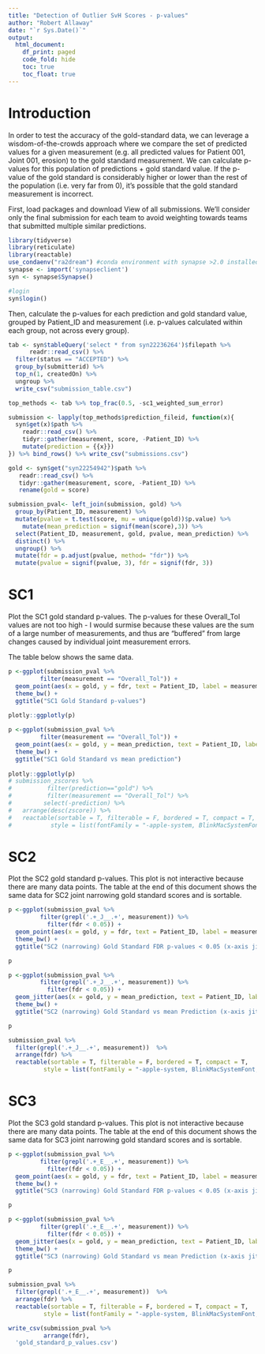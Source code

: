 ```yaml
---
title: "Detection of Outlier SvH Scores - p-values"
author: "Robert Allaway"
date: "`r Sys.Date()`"
output:
  html_document:
    df_print: paged
    code_fold: hide
    toc: true
    toc_float: true
---
```


# Introduction 

In order to test the accuracy of the gold-standard data, we can leverage a wisdom-of-the-crowds approach where we compare the set of predicted values for a given measurement (e.g. all predicted values for Patient 001, Joint 001, erosion) to the gold standard measurement. We can calculate p-values for this population of predictions + gold standard value. If the p-value of the gold standard is considerably higher or lower than the rest of the population (i.e. very far from 0), it's possible that the gold standard measurement is incorrect. 

First, load packages and download View of all submissions. We'll consider only the final submission for each team to avoid weighting towards teams that submitted multiple similar predictions. 

```r
library(tidyverse)
library(reticulate)
library(reactable)
use_condaenv("ra2dream") #conda environment with synapse >2.0 installed
synapse <- import('synapseclient')
syn <- synapse$Synapse()


```

```r
#login
syn$login()

```

Then, calculate the p-values for each prediction and gold standard value, grouped by Patient_ID and measurement (i.e. p-values calculated within each group, not across every group).

```r

tab <- syn$tableQuery('select * from syn22236264')$filepath %>% 
      readr::read_csv() %>% 
  filter(status == "ACCEPTED") %>% 
  group_by(submitterid) %>% 
  top_n(1, createdOn) %>% 
  ungroup %>% 
  write_csv("submission_table.csv")

top_methods <- tab %>% top_frac(0.5, -sc1_weighted_sum_error)

submission <- lapply(top_methods$prediction_fileid, function(x){
  syn$get(x)$path %>% 
    readr::read_csv() %>% 
    tidyr::gather(measurement, score, -Patient_ID) %>% 
    mutate(prediction = {{x}})
}) %>% bind_rows() %>% write_csv("submissions.csv")

gold <- syn$get("syn22254942")$path %>% 
   readr::read_csv() %>% 
   tidyr::gather(measurement, score, -Patient_ID) %>% 
   rename(gold = score)

submission_pval<- left_join(submission, gold) %>% 
  group_by(Patient_ID, measurement) %>% 
  mutate(pvalue = t.test(score, mu = unique(gold))$p.value) %>% 
    mutate(mean_prediction = signif(mean(score),3)) %>% 
  select(Patient_ID, measurement, gold, pvalue, mean_prediction) %>% 
  distinct() %>% 
  ungroup() %>% 
  mutate(fdr = p.adjust(pvalue, method= "fdr")) %>% 
  mutate(pvalue = signif(pvalue, 3), fdr = signif(fdr, 3))

```

# SC1 

Plot the SC1 gold standard p-values. The p-values for these Overall_Tol values are not too high - I would surmise because these values are the sum of a large number of measurements, and thus are "buffered" from large changes caused by individual joint measurement errors. 

The table below shows the same data. 

```r

p <-ggplot(submission_pval %>% 
         filter(measurement == "Overall_Tol")) +
  geom_point(aes(x = gold, y = fdr, text = Patient_ID, label = measurement)) +
  theme_bw() +
  ggtitle("SC1 Gold Standard p-values")
  
plotly::ggplotly(p)

p <-ggplot(submission_pval %>% 
         filter(measurement == "Overall_Tol")) +
  geom_point(aes(x = gold, y = mean_prediction, text = Patient_ID, label = measurement)) +
  theme_bw() +
  ggtitle("SC1 Gold Standard vs mean prediction")
  
plotly::ggplotly(p)
# submission_zscores %>% 
#          filter(prediction=="gold") %>% 
#          filter(measurement == "Overall_Tol") %>%
#         select(-prediction) %>% 
#   arrange(desc(zscore)) %>% 
#   reactable(sortable = T, filterable = F, bordered = T, compact = T,
#           style = list(fontFamily = "-apple-system, BlinkMacSystemFont, Segoe UI, Helvetica, Arial, sans-serif"))

```

# SC2

Plot the SC2 gold standard p-values. This plot is not interactive because there are many data points. 
The table at the end of this document shows the same data for SC2 joint narrowing gold standard scores and is sortable.

```r

p <-ggplot(submission_pval %>% 
         filter(grepl('.+_J__.+', measurement)) %>% 
           filter(fdr < 0.05)) +
  geom_point(aes(x = gold, y = fdr, text = Patient_ID, label = measurement)) +
  theme_bw() +
  ggtitle("SC2 (narrowing) Gold Standard FDR p-values < 0.05 (x-axis jittered)")

p

p <-ggplot(submission_pval %>% 
         filter(grepl('.+_J__.+', measurement)) %>% 
           filter(fdr < 0.05)) +
  geom_jitter(aes(x = gold, y = mean_prediction, text = Patient_ID, label = measurement), width = 0.25) +
  theme_bw() +
  ggtitle("SC2 (narrowing) Gold Standard vs mean Prediction (x-axis jittered)")

p

submission_pval %>% 
  filter(grepl('.+_J__.+', measurement))  %>%
  arrange(fdr) %>% 
  reactable(sortable = T, filterable = F, bordered = T, compact = T,
          style = list(fontFamily = "-apple-system, BlinkMacSystemFont, Segoe UI, Helvetica, Arial, sans-serif"))
```


# SC3

Plot the SC3 gold standard p-values. This plot is not interactive because there are many data points. 
The table at the end of this document shows the same data for SC3 joint narrowing gold standard scores and is sortable.

```r

p <-ggplot(submission_pval %>% 
         filter(grepl('.+_E__.+', measurement)) %>% 
           filter(fdr < 0.05)) +
  geom_point(aes(x = gold, y = fdr, text = Patient_ID, label = measurement)) +
  theme_bw() +
  ggtitle("SC3 (narrowing) Gold Standard FDR p-values < 0.05 (x-axis jittered)")

p

p <-ggplot(submission_pval %>% 
         filter(grepl('.+_E__.+', measurement)) %>% 
           filter(fdr < 0.05)) +
  geom_jitter(aes(x = gold, y = mean_prediction, text = Patient_ID, label = measurement), width = 0.25) +
  theme_bw() +
  ggtitle("SC3 (narrowing) Gold Standard vs mean Prediction (x-axis jittered)")

p

submission_pval %>% 
  filter(grepl('.+_E__.+', measurement))  %>%
  arrange(fdr) %>% 
  reactable(sortable = T, filterable = F, bordered = T, compact = T,
          style = list(fontFamily = "-apple-system, BlinkMacSystemFont, Segoe UI, Helvetica, Arial, sans-serif"))
```


```r
write_csv(submission_pval %>%  
          arrange(fdr),
  'gold_standard_p_values.csv')
```
